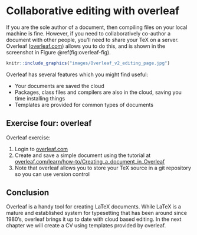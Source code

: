 # Collaborative editing with overleaf {#overleaf}

If you are the sole author of a document, then compiling files on your local machine is fine. However, if you need to collaboratively co-author a document with other people, you'll need to share your TeX on a server. Overleaf ([overleaf.com](https://www.overleaf.com/)) allows you to do this, and is shown in the screenshot in Figure \@ref(fig:overleaf-fig).

```r
knitr::include_graphics("images/Overleaf_v2_editing_page.jpg")
```

Overleaf has several features which you might find useful:

* Your documents are saved the cloud
* Packages, class files and compilers are also in the cloud, saving you time installing things
* Templates are provided for common types of documents


## Exercise four: overleaf

Overleaf exercise:

1. Login to [overleaf.com](https://www.overleaf.com/)  
1. Create and save a simple document using the tutorial at [overleaf.com/learn/how-to/Creating_a_document_in_Overleaf](https://www.overleaf.com/learn/how-to/Creating_a_document_in_Overleaf)  
1. Note that overleaf allows  you to store your TeX source in a git repository so you can use version control

## Conclusion {#overleafconc}

Overleaf is a handy tool for creating LaTeX documents. While LaTeX is a mature and established system for typesetting that has been around since 1980's, overleaf brings it up to date with cloud based editing. In the next chapter we will create a CV using templates provided by overleaf.
